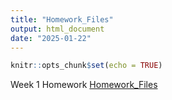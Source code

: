 ```yaml
---
title: "Homework_Files"
output: html_document
date: "2025-01-22"
---
```


```r
knitr::opts_chunk$set(echo = TRUE)
```

Week 1 Homework [Homework_Files](Homework_Files.html)
